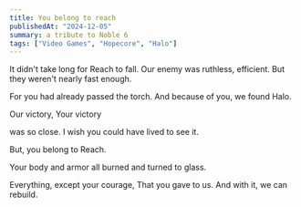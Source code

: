 ```yaml
---
title: You belong to reach
publishedAt: "2024-12-05"
summary: a tribute to Noble 6
tags: ["Video Games", "Hopecore", "Halo"]
---
```


It didn't take long for Reach to fall. Our enemy was ruthless, efficient. But they weren't nearly fast enough.

For you had already passed the torch. And because of you, we found Halo.

Our victory, Your victory

was so close. I wish you could have lived to see it.

But, you belong to Reach.

Your body and armor all burned and turned to glass.

Everything, except your courage, That you gave to us. And with it, we can rebuild.
